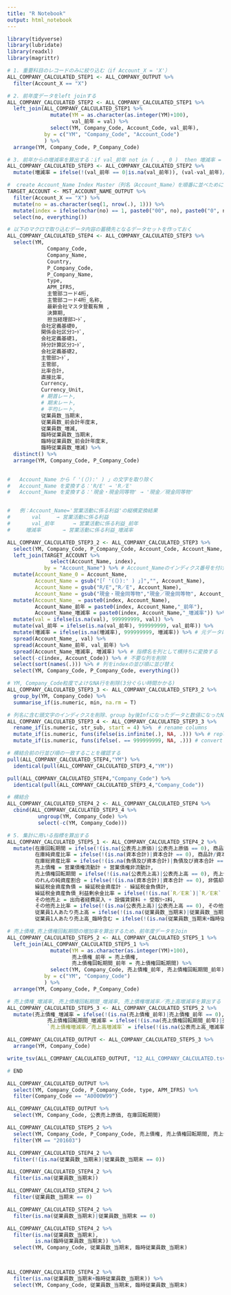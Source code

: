 ---
title: "R Notebook"
output: html_notebook
---

```{r}
library(tidyverse)
library(lubridate)
library(readxl)
library(magrittr)
```


```{r}
# 1. 重要科目のレコードのみに絞り込む（if Account_X = 'X'）
ALL_COMPANY_CALCULATED_STEP1 <- ALL_COMPANY_OUTPUT %>% 
  filter(Account_X == "X")
```


```{r}
# 2. 前年度データをleft joinする
ALL_COMPANY_CALCULATED_STEP2 <- ALL_COMPANY_CALCULATED_STEP1 %>% 
  left_join(ALL_COMPANY_CALCULATED_STEP1 %>% 
              mutate(YM = as.character(as.integer(YM)+100),
                     val_前年 = val) %>% 
              select(YM, Company_Code, Account_Code, val_前年),
            by = c("YM", "Company_Code", "Account_Code")
            ) %>% 
  arrange(YM, Company_Code, P_Company_Code)
```


```{r}
# 3. 前年からの増減率を算出する：if val_前年 not in ( . , 0 )  then 増減率 = ( val - val_前年) / abs( val_前年 )  ;
ALL_COMPANY_CALCULATED_STEP3 <- ALL_COMPANY_CALCULATED_STEP2 %>% 
  mutate(増減率 = ifelse(!(val_前年 == 0|is.na(val_前年)), (val-val_前年)/abs(val_前年), NA))
```


```{r}
#  create Account_Name Index Master（列名（Account_Name）を順番に並べために）
TARGET_ACCOUNT <- MST_ACCOUNT_NAME_OUTPUT %>% 
  filter(Account_X == "X") %>% 
  mutate(no = as.character(seq(1, nrow(.), 1))) %>% 
  mutate(index = ifelse(nchar(no) == 1, paste0("00", no), paste0("0", no))) %>% 
  select(no, everything())

```



```{r}
# 以下のマクロで取り込むデータ内容の蓄積先となるデータセットを作っておく
ALL_COMPANY_CALCULATED_STEP4 <- ALL_COMPANY_CALCULATED_STEP3 %>% 
  select(YM,
		     Company_Code,
		     Company_Name,
		     Country,
		     P_Company_Code,
		     P_Company_Name,
		     type,
		     APM_IFRS,
		     主管部コード4桁,
		     主管部コード4桁_名称,
		     最新会社マスタ登載有無 ,
		     決算期,
		     担当経理部ｺｰﾄﾞ,
	       会社定義基礎0,
	       関係会社区分ｺｰﾄﾞ,
	       会社定義基礎1,
	       持分計算区分ｺｰﾄﾞ,
	       会社定義基礎2,
	       主管部ｺｰﾄﾞ,
	       主管部,
	       比率合計,
	       直接比率,
	       Currency,
	       Currency_Unit,
	       # 期首レート,
	       # 期末レート,
	       # 平均レート,
	       従業員数_当期末,
	       従業員数_前会計年度末,
	       従業員数_増減,
	       臨時従業員数_当期末,
	       臨時従業員数_前会計年度末,
	       臨時従業員数_増減) %>% 
  distinct() %>% 
  arrange(YM, Company_Code, P_Company_Code)
  
```


```{r}

# 	Account_Name から「 '(（）):' ) 」の文字を取り除く
# 	Account_Name を変換する：'R/E' → 'R／E' 
# 	Account_Name を変換する：'現金・現金同等物' → '現金／現金同等物'


# 	例：Account_Name='営業活動に係る利益'の縦横変換結果
# 		val		→ 営業活動に係る利益 
# 		val_前年   	→ 営業活動に係る利益_前年 
#     増減率		→ 営業活動に係る利益_増減率 

ALL_COMPANY_CALCULATED_STEP3_2 <- ALL_COMPANY_CALCULATED_STEP3 %>%
  select(YM, Company_Code, P_Company_Code, Account_Code, Account_Name, val, val_前年, 増減率) %>% 
  left_join(TARGET_ACCOUNT %>% 
              select(Account_Name, index),
            by = "Account_Name") %>% # Account_Nameのインディクス番号を付ける
  mutate(Account_Name_0 = Account_Name,
         Account_Name = gsub("[「 '(（）):' ) 」]","", Account_Name),
         Account_Name = gsub("R/E","R／E", Account_Name),
         Account_Name = gsub("現金・現金同等物","現金／現金同等物", Account_Name)) %>% # リネーム
  mutate(Account_Name_ = paste0(index, Account_Name), 
         Account_Name_前年 = paste0(index, Account_Name,"_前年"),
         Account_Name_増減率 = paste0(index, Account_Name,"_増減率")) %>% # index付き前年と増加率指標名追加
  mutate(val = ifelse(is.na(val), 999999999, val)) %>%
  mutate(val_前年 = ifelse(is.na(val_前年), 999999999, val_前年)) %>%
  mutate(増減率 = ifelse(is.na(増減率), 999999999, 増減率)) %>% # 元データにNAの値を臨時的に数値に変換する
  spread(Account_Name_, val) %>% 
  spread(Account_Name_前年, val_前年) %>% 
  spread(Account_Name_増減率, 増減率) %>% # 指標名を列として横持ちに変換する
  select(-c(index, Account_Code)) %>% # 不要な列を削除
  select(sort(names(.))) %>% # 列をindexの並び順に並び替え
  select(YM, Company_Code, P_Company_Code, everything())

```


```{r}
# YM, Company_Code粒度でよけなNA行を削除(3分ぐらい時間かかる)
ALL_COMPANY_CALCULATED_STEP3_3 <- ALL_COMPANY_CALCULATED_STEP3_2 %>% 
  group_by(YM, Company_Code) %>%
  summarise_if(is.numeric, min, na.rm = T)
```


```{r}
# 列名に含む頭文字のインディクスを削除、group by後Infになったデータと数値になったNAデータをNAに戻す
ALL_COMPANY_CALCULATED_STEP3_4 <- ALL_COMPANY_CALCULATED_STEP3_3 %>% 
  rename_if(is.numeric, str_sub, start = 4) %>%  # rename columns
  mutate_if(is.numeric, funs(ifelse(is.infinite(.), NA, .))) %>% # replace inf to NA
  mutate_if(is.numeric, funs(ifelse(. == 999999999, NA, .))) # convert 99999999 back to NA
```


```{r}
# 横結合前の行並び順の一致することを確認する
pull(ALL_COMPANY_CALCULATED_STEP4,"YM") %>% 
  identical(pull(ALL_COMPANY_CALCULATED_STEP3_4,"YM"))

pull(ALL_COMPANY_CALCULATED_STEP4,"Company_Code") %>% 
  identical(pull(ALL_COMPANY_CALCULATED_STEP3_4,"Company_Code"))

# 横結合
ALL_COMPANY_CALCULATED_STEP4_2 <- ALL_COMPANY_CALCULATED_STEP4 %>% 
  cbind(ALL_COMPANY_CALCULATED_STEP3_4 %>% 
          ungroup(YM, Company_Code) %>% 
          select(-c(YM, Company_Code)))
```


```{r}
# 5. 集計に用いる指標を算出する
ALL_COMPANY_CALCULATED_STEP5_1 <- ALL_COMPANY_CALCULATED_STEP4_2 %>% 
  mutate(在庫回転期間 = ifelse(!(is.na(公表売上原価)|公表売上原価 == 0), 商品計/(公表売上原価/12), NA),
         在庫純資産比率 = ifelse(!(is.na(資本合計)|資本合計 == 0), 商品計/資本合計, NA),
         在庫総資産比率 = ifelse(!(is.na(負債及び資本合計)|負債及び資本合計 == 0), 商品計/負債及び資本合計, NA),
         売上債権 = 営業債権流動計 + 営業債権非流動計,
         売上債権回転期間 = ifelse(!(is.na(公表売上高)|公表売上高 == 0), 売上債権/(公表売上高/12), NA),
         のれんの純資産割合 = ifelse(!(is.na(資本合計)|資本合計 == 0), 非償却暖簾計/資本合計, NA),
         繰延税金資産負債 = 繰延税金資産計 - 繰延税金負債計,
         繰延税金資産負債_利益剰余金比率 = ifelse(!(is.na(`R／E末`)|`R／E末` == 0), 繰延税金資産負債/`R／E末`, NA),
         その他売上 = 出向者経費戻入 + 設備賃貸料 + 受取ﾘｰｽ料,
         その他売上比率 = ifelse(!(is.na(公表売上高)|公表売上高 == 0), その他売上/公表売上高, NA),
         従業員1人あたり売上高 = ifelse(!(is.na(従業員数_当期末)|従業員数_当期末 == 0), 公表売上高/従業員数_当期末, NA),
         従業員1人あたり売上高_臨時含む = ifelse(!(is.na(従業員数_当期末+臨時従業員数_当期末)|従業員数_当期末+臨時従業員数_当期末 == 0), 公表売上高/(従業員数_当期末+臨時従業員数_当期末), NA))
```


```{r}
# 売上債権,売上債権回転期間の増加率を算出するため、前年度データをJoin
ALL_COMPANY_CALCULATED_STEP5_2 <- ALL_COMPANY_CALCULATED_STEP5_1 %>% 
  left_join(ALL_COMPANY_CALCULATED_STEP5_1 %>% 
              mutate(YM = as.character(as.integer(YM)+100),
                     売上債権_前年 = 売上債権,
                     売上債権回転期間_前年 = 売上債権回転期間) %>% 
              select(YM, Company_Code, 売上債権_前年, 売上債権回転期間_前年),
            by = c("YM", "Company_Code")
            ) %>% 
  arrange(YM, Company_Code, P_Company_Code)

```


```{r}
# 売上債権_増減率, 売上債権回転期間_増減率, 売上債権増減率／売上高増減率を算出する
ALL_COMPANY_CALCULATED_STEP5_3 <- ALL_COMPANY_CALCULATED_STEP5_2 %>% 
  mutate(売上債権_増減率 = ifelse(!(is.na(売上債権_前年)|売上債権_前年 == 0), (売上債権-売上債権_前年)/abs( 売上債権_前年), NA),
		     売上債権回転期間_増減率 = ifelse(!(is.na(売上債権回転期間_前年)|売上債権回転期間_前年 == 0), (売上債権回転期間-売上債権回転期間_前年)/abs( 売上債権回転期間_前年), NA),
		     `売上債権増減率／売上高増減率` = ifelse(!(is.na(公表売上高_増減率)|公表売上高_増減率 == 0), 売上債権_増減率/公表売上高_増減率, NA))
```


```{r}
ALL_COMPANY_CALCULATED_OUTPUT <- ALL_COMPANY_CALCULATED_STEP5_3 %>% 
  arrange(YM, Company_Code)

write_tsv(ALL_COMPANY_CALCULATED_OUTPUT, "12_ALL_COMPANY_CALCULATED.tsv", na = "") 

# END
```



<!-- ==============================test============================================ -->

```{r}
ALL_COMPANY_CALCULATED_OUTPUT %>% 
  select(YM, Company_Code, P_Company_Code, type, APM_IFRS) %>% 
  filter(Company_Code == "A0000W99")
```



```{r}
ALL_COMPANY_CALCULATED_OUTPUT %>% 
  select(YM, Company_Code, 公表売上原価, 在庫回転期間)
```


```{r}
ALL_COMPANY_CALCULATED_STEP5_2 %>% 
  select(YM, Company_Code, P_Company_Code, 売上債権, 売上債権回転期間, 売上債権_前年, 売上債権回転期間_前年) %>% 
  filter(YM == "201603")

```



```{r}
               
ALL_COMPANY_CALCULATED_STEP4_2 %>% 
  filter(!(is.na(従業員数_当期末)|従業員数_当期末 == 0))

ALL_COMPANY_CALCULATED_STEP4_2 %>% 
  filter(is.na(従業員数_当期末))

ALL_COMPANY_CALCULATED_STEP4_2 %>% 
  filter(従業員数_当期末 == 0)

ALL_COMPANY_CALCULATED_STEP4_2 %>% 
  filter(is.na(従業員数_当期末)|従業員数_当期末 == 0)

ALL_COMPANY_CALCULATED_STEP4_2 %>% 
  filter(is.na(従業員数_当期末), 
         is.na(臨時従業員数_当期末)) %>% 
  select(YM, Company_Code, 従業員数_当期末, 臨時従業員数_当期末)



ALL_COMPANY_CALCULATED_STEP4_2 %>% 
  filter(is.na(従業員数_当期末+臨時従業員数_当期末)) %>% 
  select(YM, Company_Code, 従業員数_当期末, 臨時従業員数_当期末)
```











